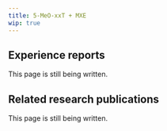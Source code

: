 ---
title: 5-MeO-xxT + MXE
wip: true
---

## Experience reports

This page is still being written.

## Related research publications

This page is still being written.

